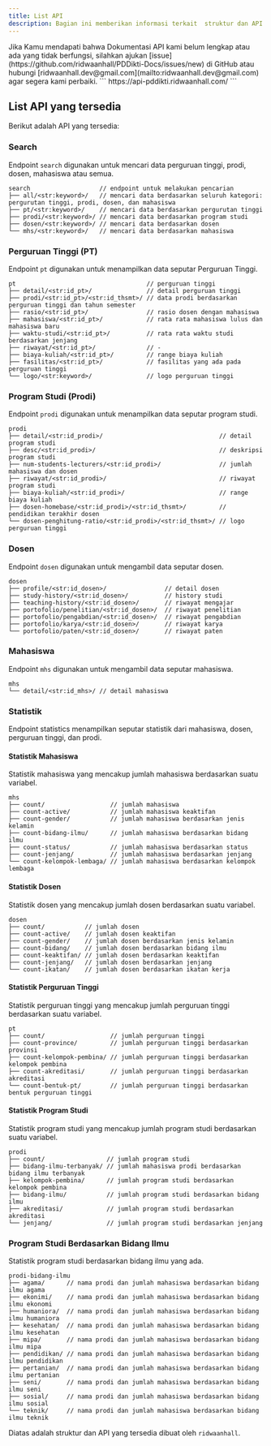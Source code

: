 ```yaml
---
title: List API
description: Bagian ini memberikan informasi terkait  struktur dan API yang tersedia.
---
```


<Note type="success" title="Perhatian">
  Jika Kamu mendapati bahwa Dokumentasi API kami belum lengkap atau ada yang tidak berfungsi, silahkan ajukan [issue](https://github.com/ridwaanhall/PDDikti-Docs/issues/new) di GitHub atau hubungi [ridwaanhall.dev@gmail.com](mailto:ridwaanhall.dev@gmail.com) agar segera kami perbaiki.
</Note>

<Note type="note" title="BASE API">
  ```
  https://api-pddikti.ridwaanhall.com/
  ```
</Note>

## List API yang tersedia

Berikut adalah API yang tersedia:

### Search

Endpoint `search` digunakan untuk mencari data perguruan tinggi, prodi, dosen, mahasiswa atau semua.

```
search                   // endpoint untuk melakukan pencarian
├── all/<str:keyword>/   // mencari data berdasarkan seluruh kategori: pergurutan tinggi, prodi, dosen, dan mahasiswa
├── pt/<str:keyword>/    // mencari data berdasarkan pergurutan tinggi
├── prodi/<str:keyword>/ // mencari data berdasarkan program studi
├── dosen/<str:keyword>/ // mencari data berdasarkan dosen
└── mhs/<str:keyword>/   // mencari data berdasarkan mahasiswa
```

### Perguruan Tinggi (PT)

Endpoint `pt` digunakan untuk menampilkan data seputar Perguruan Tinggi.

```
pt                                    // perguruan tinggi
├── detail/<str:id_pt>/               // detail perguruan tinggi
├── prodi/<str:id_pt>/<str:id_thsmt>/ // data prodi berdasarkan perguruan tinggi dan tahun semester
├── rasio/<str:id_pt>/                // rasio dosen dengan mahasiswa
├── mahasiswa/<str:id_pt>/            // rata rata mahasiswa lulus dan mahasiswa baru
├── waktu-studi/<str:id_pt>/          // rata rata waktu studi berdasarkan jenjang
├── riwayat/<str:id_pt>/              // -
├── biaya-kuliah/<str:id_pt>/         // range biaya kuliah
├── fasilitas/<str:id_pt>/            // fasilitas yang ada pada perguruan tinggi
└── logo/<str:keyword>/               // logo perguruan tinggi
```

### Program Studi (Prodi)
Endpoint `prodi` digunakan untuk menampilkan data seputar program studi.

```
prodi
├── detail/<str:id_prodi>/                                // detail program studi
├── desc/<str:id_prodi>/                                  // deskripsi program studi
├── num-students-lecturers/<str:id_prodi>/                // jumlah mahasiswa dan dosen
├── riwayat/<str:id_prodi>/                               // riwayat program studi
├── biaya-kuliah/<str:id_prodi>/                          // range biaya kuliah
├── dosen-homebase/<str:id_prodi>/<str:id_thsmt>/         // pendidikan terakhir dosen
└── dosen-penghitung-ratio/<str:id_prodi>/<str:id_thsmt>/ // logo perguruan tinggi
```

### Dosen
Endpoint `dosen` digunakan untuk mengambil data seputar dosen.

```
dosen
├── profile/<str:id_dosen>/                // detail dosen
├── study-history/<str:id_dosen>/          // history studi
├── teaching-history/<str:id_dosen>/       // riwayat mengajar
├── portofolio/penelitian/<str:id_dosen>/  // riwayat penelitian
├── portofolio/pengabdian/<str:id_dosen>/  // riwayat pengabdian
├── portofolio/karya/<str:id_dosen>/       // riwayat karya
└── portofolio/paten/<str:id_dosen>/       // riwayat paten
```

### Mahasiswa
Endpoint `mhs` digunakan untuk mengambil data seputar mahasiswa.

```
mhs
└── detail/<str:id_mhs>/ // detail mahasiswa
```

### Statistik
Endpoint statistics menampilkan seputar statistik dari mahasiswa, dosen, perguruan tinggi, dan prodi.

#### Statistik Mahasiswa
Statistik mahasiswa yang mencakup jumlah mahasiswa berdasarkan suatu variabel.

```
mhs
├── count/                  // jumlah mahasiswa
├── count-active/           // jumlah mahasiswa keaktifan
├── count-gender/           // jumlah mahasiswa berdasarkan jenis kelamin
├── count-bidang-ilmu/      // jumlah mahasiswa berdasarkan bidang ilmu
├── count-status/           // jumlah mahasiswa berdasarkan status
├── count-jenjang/          // jumlah mahasiswa berdasarkan jenjang
└── count-kelompok-lembaga/ // jumlah mahasiswa berdasarkan kelompok lembaga
```

#### Statistik Dosen
Statistik dosen yang mencakup jumlah dosen berdasarkan suatu variabel.

```
dosen
├── count/           // jumlah dosen
├── count-active/    // jumlah dosen keaktifan
├── count-gender/    // jumlah dosen berdasarkan jenis kelamin
├── count-bidang/    // jumlah dosen berdasarkan bidang ilmu
├── count-keaktifan/ // jumlah dosen berdasarkan keaktifan
├── count-jenjang/   // jumlah dosen berdasarkan jenjang
└── count-ikatan/    // jumlah dosen berdasarkan ikatan kerja
```

#### Statistik Perguruan Tinggi
Statistik perguruan tinggi yang mencakup jumlah perguruan tinggi berdasarkan suatu variabel.

```
pt
├── count/                  // jumlah perguruan tinggi
├── count-province/         // jumlah perguruan tinggi berdasarkan provinsi
├── count-kelompok-pembina/ // jumlah perguruan tinggi berdasarkan kelompok pembina
├── count-akreditasi/       // jumlah perguruan tinggi berdasarkan akreditasi
└── count-bentuk-pt/        // jumlah perguruan tinggi berdasarkan bentuk perguruan tinggi
```

#### Statistik Program Studi
Statistik program studi yang mencakup jumlah program studi berdasarkan suatu variabel.

```
prodi
├── count/                 // jumlah program studi
├── bidang-ilmu-terbanyak/ // jumlah mahasiswa prodi berdasarkan bidang ilmu terbanyak
├── kelompok-pembina/      // jumlah program studi berdasarkan kelompok pembina
├── bidang-ilmu/           // jumlah program studi berdasarkan bidang ilmu
├── akreditasi/            // jumlah program studi berdasarkan akreditasi
└── jenjang/               // jumlah program studi berdasarkan jenjang
```

### Program Studi Berdasarkan Bidang Ilmu
Statistik program studi berdasarkan bidang ilmu yang ada.

```
prodi-bidang-ilmu
├── agama/      // nama prodi dan jumlah mahasiswa berdasarkan bidang ilmu agama
├── ekonimi/    // nama prodi dan jumlah mahasiswa berdasarkan bidang ilmu ekonomi
├── humaniora/  // nama prodi dan jumlah mahasiswa berdasarkan bidang ilmu humaniora
├── kesehatan/  // nama prodi dan jumlah mahasiswa berdasarkan bidang ilmu kesehatan
├── mipa/       // nama prodi dan jumlah mahasiswa berdasarkan bidang ilmu mipa
├── pendidikan/ // nama prodi dan jumlah mahasiswa berdasarkan bidang ilmu pendidikan
├── pertanian/  // nama prodi dan jumlah mahasiswa berdasarkan bidang ilmu pertanian
├── seni/       // nama prodi dan jumlah mahasiswa berdasarkan bidang ilmu seni
├── sosial/     // nama prodi dan jumlah mahasiswa berdasarkan bidang ilmu sosial
└── teknik/     // nama prodi dan jumlah mahasiswa berdasarkan bidang ilmu teknik
```

Diatas adalah struktur dan API yang tersedia dibuat oleh `ridwaanhall`.